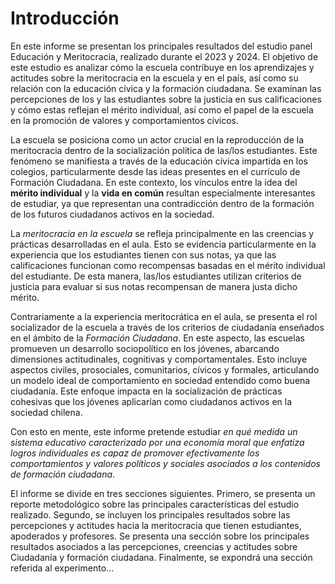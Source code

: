 # Introducción

En este informe se presentan los principales resultados del estudio panel Educación y Meritocracia, realizado durante el 2023 y 2024. El objetivo de este estudio es analizar cómo la escuela contribuye en los aprendizajes y actitudes sobre la meritocracia en la escuela y en el país, así como su relación con la educación cívica y la formación ciudadana. Se examinan las percepciones de los y las estudiantes sobre la justicia en sus calificaciones y cómo estas reflejan el mérito individual, así como el papel de la escuela en la promoción de valores y comportamientos cívicos.

La escuela se posiciona como un actor crucial en la reproducción de la meritocracia dentro de la socialización política de las/los estudiantes. Este fenómeno se manifiesta a través de la educación cívica impartida en los colegios, particularmente desde las ideas presentes en el currículo de Formación Ciudadana. En este contexto, los vínculos entre la idea del **mérito individual** y la **vida en común** resultan especialmente interesantes de estudiar, ya que representan una contradicción dentro de la formación de los futuros ciudadanos activos en la sociedad.

La *meritocracia en la escuela* se refleja principalmente en las creencias y prácticas desarrolladas en el aula. Esto se evidencia particularmente en la experiencia que los estudiantes tienen con sus notas, ya que las calificaciones funcionan como recompensas basadas en el mérito individual del estudiante. De esta manera, las/los estudiantes utilizan criterios de justicia para evaluar si sus notas recompensan de manera justa dicho mérito.

Contrariamente a la experiencia meritocrática en el aula, se presenta el rol socializador de la escuela a través de los criterios de ciudadanía enseñados en el ámbito de la *Formación Ciudadana*. En este aspecto, las escuelas promueven un desarrollo sociopolítico en los jóvenes, abarcando dimensiones actitudinales, cognitivas y comportamentales. Esto incluye aspectos civiles, prosociales, comunitarios, cívicos y formales, articulando un modelo ideal de comportamiento en sociedad entendido como buena ciudadanía. Este enfoque impacta en la socialización de prácticas cohesivas que los jóvenes aplicarían como ciudadanos activos en la sociedad chilena.

Con esto en mente, este informe pretende estudiar *en qué medida un sistema educativo caracterizado por una economía moral que enfatiza logros individuales es capaz de promover efectivamente los comportamientos y valores políticos y sociales asociados a los contenidos de formación ciudadana*.

El informe se divide en tres secciones siguientes. Primero, se presenta un reporte metodológico sobre las principales características del estudio realizado. Segundo, se incluyen los principales resultados sobre las percepciones y actitudes hacia la meritocracia que tienen estudiantes, apoderados y profesores. Se presenta una sección sobre los principales resultados asociados a las percepciones, creencias y actitudes sobre Ciudadanía y formación ciudadana. Finalmente, se expondrá una sección referida al experimento...
